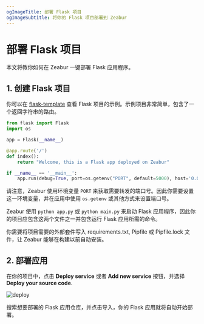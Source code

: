 ```yaml
---
ogImageTitle: 部署 Flask 项目
ogImageSubtitle: 将你的 Flask 项目部署到 Zeabur
---
```


# 部署 Flask 项目

本文将教你如何在 Zeabur 一键部署 Flask 应用程序。

## 1. 创建 Flask 项目

你可以在 [flask-template](https://github.com/zeabur/flask-template) 查看 Flask 项目的示例。示例项目非常简单，包含了一个返回字符串的路由。

```python
from flask import Flask
import os

app = Flask(__name__)

@app.route('/')
def index():
    return "Welcome, this is a Flask app deployed on Zeabur"

if __name__ == '__main__':
    app.run(debug=True, port=os.getenv("PORT", default=5000), host='0.0.0.0')
```

请注意，Zeabur 使用环境变量 `PORT` 来获取需要转发的端口号。因此你需要设置这一环境变量，并在应用中使用 `os.getenv` 或其他方式来设置端口号。

Zeabur 使用 `python app.py` 或 `python main.py` 来启动 Flask 应用程序，因此你的项目应包含这两个文件之一并包含运行 Flask 应用所需的命令。

你需要将项目需要的外部套件写入 requirements.txt, Pipfile 或 Pipfile.lock 文件，让 Zeabur 能够在构建以前自动安装。

## 2. 部署应用

在你的项目中，点击 **Deploy service** 或者 **Add new service** 按钮，并选择 **Deploy your source code**.

![deploy](/deploy/common/select-service.en-US.png)

搜索想要部署的 Flask 应用仓库，并点击导入，你的 Flask 应用就将自动开始部署。
